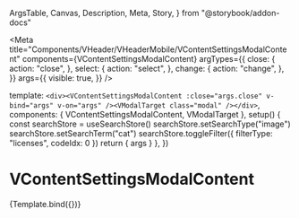   ArgsTable,
  Canvas,
  Description,
  Meta,
  Story,
} from "@storybook/addon-docs"



<Meta
  title="Components/VHeader/VHeaderMobile/VContentSettingsModalContent"
  components={VContentSettingsModalContent}
  argTypes={{
    close: {
      action: "close",
    },
    select: {
      action: "select",
    },
    change: {
      action: "change",
    },
  }}
  args={{
    visible: true,
  }}
/>

  template: `<div><VContentSettingsModalContent :close="args.close" v-bind="args" v-on="args" /><VModalTarget class="modal" /></div>`,
  components: { VContentSettingsModalContent, VModalTarget },
  setup() {
    const searchStore = useSearchStore()
    searchStore.setSearchType("image")
    searchStore.setSearchTerm("cat")
    searchStore.toggleFilter({ filterType: "licenses", codeIdx: 0 })
    return { args }
  },
})

# VContentSettingsModalContent

<Description of={VContentSettingsModalContent} />

<ArgsTable of={VContentSettingsModalContent} />

<Canvas>
  <Story height="480px" name="Default">
    {Template.bind({})}
  </Story>
</Canvas>
